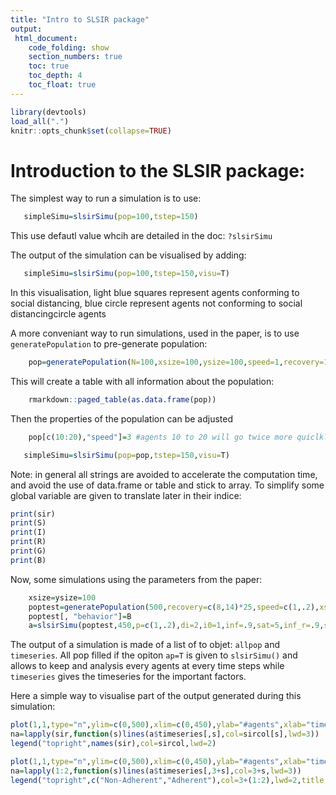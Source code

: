 ```yaml
---
title: "Intro to SLSIR package"
output:
 html_document: 
    code_folding: show 
    section_numbers: true
    toc: true
    toc_depth: 4
    toc_float: true
---
```

```r
library(devtools)
load_all(".")
knitr::opts_chunk$set(collapse=TRUE)

```

<!--
output:
    html_document:
    -->



# Introduction to the SLSIR package:

The simplest way to run a simulation is to use:

```r
   simpleSimu=slsirSimu(pop=100,tstep=150)
```

This use defautl value whcih are detailed in the doc: `?slsirSimu` 

The output of the simulation can be visualised by adding:

```r
   simpleSimu=slsirSimu(pop=100,tstep=150,visu=T)
```

In this visualisation, light blue squares represent agents conforming to social distancing, blue circle represent agents not conforming to social distancingcircle agents 


A more conveniant way to run simulations, used in the paper, is to use `generatePopulation` to pre-generate population:
```r
    pop=generatePopulation(N=100,xsize=100,ysize=100,speed=1,recovery=1)
```
This will create a table with all information about the population:

```r
    rmarkdown::paged_table(as.data.frame(pop))
```

Then the properties of the population can be adjusted 

```r
    pop[c(10:20),"speed"]=3 #agents 10 to 20 will go twice more quiclkly than all other agents
```

```r
   simpleSimu=slsirSimu(pop=pop,tstep=150,visu=T)
```

Note: in general all strings are avoided  to accelerate the computation time, and avoid the use of data.frame or table and stick to array. To simplify some global variable are given to translate later in their indice: 

```r
print(sir)
print(S) 
print(I)
print(R)
print(G)
print(B)
```

Now, some simulations using the parameters from the paper:

```r
    xsize=ysize=100
    poptest=generatePopulation(500,recovery=c(8,14)*25,speed=c(1,.2),xsize=xsize,ysize=ysize) 
	poptest[, "behavior"]=B
    a=slsirSimu(poptest,450,p=c(1,.2),di=2,i0=1,inf=.9,sat=5,inf_r=.9,sat_r=5,xsize=xsize,ysize=ysize,visu=F,ap=F,ts=T,p_i=.01)
```

The output of a simulation is made of a list of to objet: `allpop` and `timeseries`. All pop filled if the opiton `ap=T` is given to `slsirSimu()` and allows to keep and analysis every agents at every time steps while `timeseries` gives the timeseries for the important factors.

Here a simple way to visualise part of the output generated during this simulation:

```r
plot(1,1,type="n",ylim=c(0,500),xlim=c(0,450),ylab="#agents",xlab="time",main="Evolution of Infection" )
na=lapply(sir,function(s)lines(a$timeseries[,s],col=sircol[s],lwd=3))
legend("topright",names(sir),col=sircol,lwd=2)

plot(1,1,type="n",ylim=c(0,500),xlim=c(0,450),ylab="#agents",xlab="time",main="Behavioral changes " )
na=lapply(1:2,function(s)lines(a$timeseries[,3+s],col=3+s,lwd=3))
legend("topright",c("Non-Adherent","Adherent"),col=3+(1:2),lwd=2,title = "Adhesion to social distancing")
```

